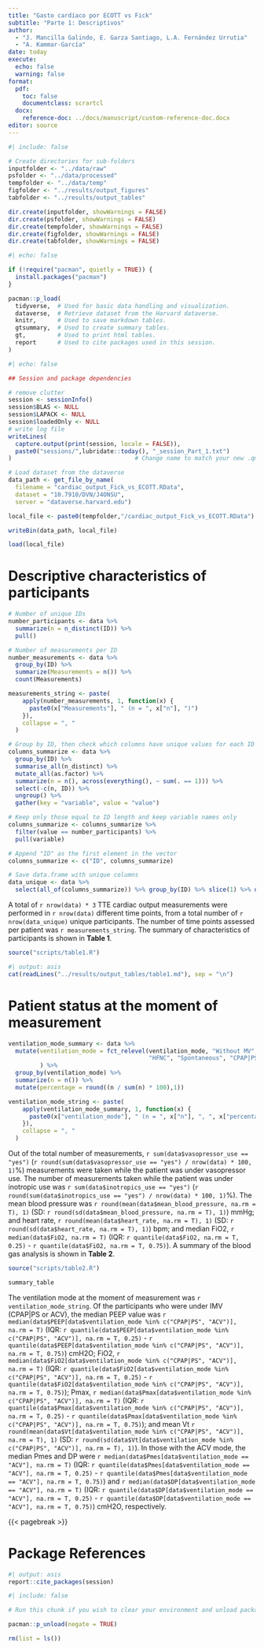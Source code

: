 ```yaml
---
title: "Gasto cardíaco por ECOTT vs Fick"
subtitle: "Parte 1: Descriptivos"
author: 
  - "J. Mancilla Galindo, E. Garza Santiago, L.A. Fernández Urrutia"
  - "A. Kammar-García"
date: today
execute: 
  echo: false
  warning: false
format:
  pdf: 
    toc: false
    documentclass: scrartcl
  docx: 
    reference-doc: ../docs/manuscript/custom-reference-doc.docx
editor: source
---
```


```r
#| include: false  

# Create directories for sub-folders  
inputfolder <- "../data/raw"
psfolder <- "../data/processed"
tempfolder <- "../data/temp"
figfolder <- "../results/output_figures"
tabfolder <- "../results/output_tables"

dir.create(inputfolder, showWarnings = FALSE)
dir.create(psfolder, showWarnings = FALSE)
dir.create(tempfolder, showWarnings = FALSE)
dir.create(figfolder, showWarnings = FALSE)
dir.create(tabfolder, showWarnings = FALSE)
```

```r
#| echo: false 

if (!require("pacman", quietly = TRUE)) {
  install.packages("pacman")
}

pacman::p_load(
  tidyverse,  # Used for basic data handling and visualization.
  dataverse,  # Retrieve dataset from the Harvard dataverse.
  knitr,      # Used to save markdown tables.
  gtsummary,  # Used to create summary tables.
  gt,         # Used to print html tables.  
  report      # Used to cite packages used in this session.   
)
```

```r
#| echo: false  

## Session and package dependencies

# remove clutter
session <- sessionInfo()
session$BLAS <- NULL
session$LAPACK <- NULL
session$loadedOnly <- NULL
# write log file
writeLines(
  capture.output(print(session, locale = FALSE)),
  paste0("sessions/",lubridate::today(), "_session_Part_1.txt")
)                                   # Change name to match your new .qmd file.
```

```r
# Load dataset from the dataverse
data_path <- get_file_by_name(
  filename = "cardiac_output_Fick_vs_ECOTT.RData",
  dataset = "10.7910/DVN/J4ONSU", 
  server = "dataverse.harvard.edu")

local_file <- paste0(tempfolder,"/cardiac_output_Fick_vs_ECOTT.RData")

writeBin(data_path, local_file)

load(local_file)
```

# Descriptive characteristics of participants

```r
# Number of unique IDs 
number_participants <- data %>% 
  summarize(n = n_distinct(ID)) %>% 
  pull()

# Number of measurements per ID 
number_measurements <- data %>% 
  group_by(ID) %>% 
  summarize(Measurements = n()) %>% 
  count(Measurements)

measurements_string <- paste(
    apply(number_measurements, 1, function(x) {
      paste0(x["Measurements"], " (n = ", x["n"], ")")
    }),
    collapse = ", "
  )
```


```r
# Group by ID, then check which columns have unique values for each ID
columns_summarize <- data %>%
  group_by(ID) %>%
  summarise_all(n_distinct) %>% 
  mutate_all(as.factor) %>%
  summarize(n = n(), across(everything(), ~ sum(. == 1))) %>%
  select(-c(n, ID)) %>% 
  ungroup() %>% 
  gather(key = "variable", value = "value") 

# Keep only those equal to ID length and keep variable names only
columns_summarize <- columns_summarize %>% 
  filter(value == number_participants) %>%
  pull(variable)

# Append "ID" as the first element in the vector
columns_summarize <- c("ID", columns_summarize)
```

```r
# Save data.frame with unique columns 
data_unique <- data %>% 
  select(all_of(columns_summarize)) %>% group_by(ID) %>% slice(1) %>% ungroup()
```

A total of `r nrow(data) * 3` TTE cardiac output measurements were performed in `r nrow(data)` different time points, from a total number of `r nrow(data_unique)` unique participants. The number of time points assessed per patient was `r measurements_string`. The summary of characteristics of participants is shown in **Table 1**. 

```r
source("scripts/table1.R")
```

```r
#| output: asis
cat(readLines("../results/output_tables/table1.md"), sep = "\n")
```

# Patient status at the moment of measurement

```r
ventilation_mode_summary <- data %>% 
  mutate(ventilation_mode = fct_relevel(ventilation_mode, "Without MV", "MR",
                                        "HFNC", "Spontaneous", "CPAP|PS", "ACV")
         ) %>% 
  group_by(ventilation_mode) %>%
  summarize(n = n()) %>% 
  mutate(percentage = round((n / sum(n) * 100),1)) 

ventilation_mode_string <- paste(
    apply(ventilation_mode_summary, 1, function(x) {
      paste0(x["ventilation_mode"], " (n = ", x["n"], ", ", x["percentage"], "%)")
    }),
    collapse = ", "
  )
```

Out of the total number of measurements, `r sum(data$vasopressor_use == "yes")` (`r round(sum(data$vasopressor_use == "yes") / nrow(data) * 100, 1)`%) measurements were taken while the patient was under vasopressor use. The number of measurements taken while the patient was under inotropic use was `r sum(data$inotropics_use == "yes")` (`r round(sum(data$inotropics_use == "yes") / nrow(data) * 100, 1)`%). The mean blood pressure was `r round(mean(data$mean_blood_pressure, na.rm = T), 1)` (SD: `r round(sd(data$mean_blood_pressure, na.rm = T), 1)`) mmHg; and heart rate, `r round(mean(data$heart_rate, na.rm = T), 1)` (SD: `r round(sd(data$heart_rate, na.rm = T), 1)`) bpm; and median FiO2, `r median(data$FiO2, na.rm = T)` (IQR: `r quantile(data$FiO2, na.rm = T, 0.25)` -  `r quantile(data$FiO2, na.rm = T, 0.75)`). A summary of the blood gas analysis is shown in **Table 2**.

```r
source("scripts/table2.R")

summary_table
```


The ventilation mode at the moment of measurement was `r ventilation_mode_string`. Of the participants who were under IMV (CPAP|PS or ACV), the median PEEP value was `r median(data$PEEP[data$ventilation_mode %in% c("CPAP|PS", "ACV")], na.rm = T)` (IQR: `r quantile(data$PEEP[data$ventilation_mode %in% c("CPAP|PS", "ACV")], na.rm = T, 0.25)` -  `r quantile(data$PEEP[data$ventilation_mode %in% c("CPAP|PS", "ACV")], na.rm = T, 0.75)`) cmH2O; FiO2, `r median(data$FiO2[data$ventilation_mode %in% c("CPAP|PS", "ACV")], na.rm = T)` (IQR: `r quantile(data$FiO2[data$ventilation_mode %in% c("CPAP|PS", "ACV")], na.rm = T, 0.25)` -  `r quantile(data$FiO2[data$ventilation_mode %in% c("CPAP|PS", "ACV")], na.rm = T, 0.75)`); Pmax, `r median(data$Pmax[data$ventilation_mode %in% c("CPAP|PS", "ACV")], na.rm = T)` (IQR: `r quantile(data$Pmax[data$ventilation_mode %in% c("CPAP|PS", "ACV")], na.rm = T, 0.25)` -  `r quantile(data$Pmax[data$ventilation_mode %in% c("CPAP|PS", "ACV")], na.rm = T, 0.75)`); and mean Vt `r round(mean(data$Vt[data$ventilation_mode %in% c("CPAP|PS", "ACV")], na.rm = T), 1)` (SD: `r round(sd(data$Vt[data$ventilation_mode %in% c("CPAP|PS", "ACV")], na.rm = T), 1)`). In those with the ACV mode, the median Pmes and DP were `r median(data$Pmes[data$ventilation_mode == "ACV"], na.rm = T)` (IQR: `r quantile(data$Pmes[data$ventilation_mode == "ACV"], na.rm = T, 0.25)` -  `r quantile(data$Pmes[data$ventilation_mode == "ACV"], na.rm = T, 0.75)`) and `r median(data$DP[data$ventilation_mode == "ACV"], na.rm = T)` (IQR: `r quantile(data$DP[data$ventilation_mode == "ACV"], na.rm = T, 0.25)` -  `r quantile(data$DP[data$ventilation_mode == "ACV"], na.rm = T, 0.75)`) cmH2O, respectively.

{{< pagebreak >}}

# Package References

```r
#| output: asis 
report::cite_packages(session)
```

```r
#| include: false

# Run this chunk if you wish to clear your environment and unload packages.

pacman::p_unload(negate = TRUE)

rm(list = ls())
```
